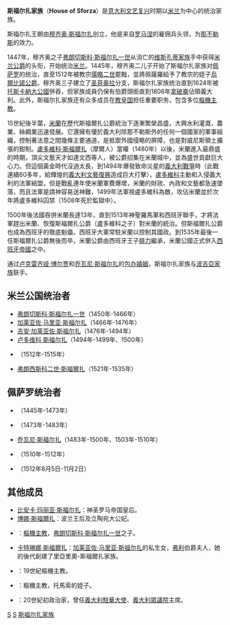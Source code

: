 {{Royal house|
| surname = 斯福爾扎家族
| estate = Milan, Pesaro, Gradara
| coat of arms = [[File:Arms_of_the_House_of_Sforza.svg|160px]]
| country = 
[[File:Flag_of_Milan.svg|20px]][[米蘭公國|米蘭公國]]<br/>
[[File:Flag_of_the_Ambrosian_Republic.png|20px]]{{Tsl|en|Golden Ambrosian Republic|安布羅西亞共和國}}<br/>
[[File:Flag_of_the_Repubblica_Transpadana.svg|20px]][[特蘭斯帕達納共和國|特蘭斯帕達納共和國]]<br/>
[[File:Flag_of_the_Repubblica_Cisalpina.svg|20px]][[奇薩爾皮納共和國|奇薩爾皮納共和國]]<br/>
[[File:Flag_of_the_Italian_Republic_(1802).svg|20px]][[義大利共和國_(拿破崙時代)|義大利共和國]]<br/>
[[File:Flag_of_the_Napoleonic_Kingdom_of_Italy.svg|20px]][[義大利王國_(拿破崙時代)|義大利王國]]<br/>
[[File:Austria-Hungary-flag-1869-1914-naval-1786-1869-merchant.svg|20px]][[倫巴第-威尼西亞王國|倫巴第-威尼西亞王國]]<br/>
[[File:Flag_of_Italy_(1861–1946).svg|20px]][[義大利王國_(1861年－1946年)|義大利王國]]<br/>
[[File:Flag_of_Italy.svg|20px]][[義大利|義大利]]<br/>
| parent house = [[維斯孔蒂家族|維斯孔蒂家族]]
| titles = 
*[[米蘭公爵|米蘭公爵]]
*[[真扎諾-迪羅馬|真扎諾]]親王
*[[奧納諾|奧納諾]]侯爵
*[[阿爾夸托堡|卡斯泰拉爾誇托]]侯爵
*{{Tsl|it|Marchesato di Caravaggio|卡拉瓦喬侯爵國|卡拉瓦喬侯爵}}
*{{Tsl|it|Contea di Celano|切拉諾伯爵國|切拉諾伯爵}}
*{{Tsl|it|Contea di Borgonovo|博爾戈諾沃伯爵國|博爾戈諾沃伯爵}}
*{{Tsl|en|County of Santa Fiora|聖菲奧拉伯爵國|聖菲奧拉伯爵}}
*[[佩薩羅|佩薩羅]]領主
| founder = [[穆齊奧·斯福爾扎|穆齊奧·斯福爾扎]]
| final ruler = <div style="font-size:90%">米蘭：</div>  [[弗朗西斯科二世·斯福爾扎|弗朗西斯科二世·斯福爾扎]]（1535）
<div style="font-size:90%">佩薩羅：</div>  {{Tsl|it|Galeazzo Sforza (Pesaro)|加萊亞佐·斯福爾扎 (佩薩羅)|加萊亞佐·斯福爾扎}}（1512）
| current head =
| founding year = 14世紀
| deposition = <div style="font-size:90%">米蘭：</div> 1500：[[意大利戰爭|意大利戰爭]]
<div style="font-size:90%">佩薩羅：</div> 1512：{{Tsl|it|Galeazzo Sforza (Pesaro)|加萊亞佐·斯福爾扎 (佩薩羅)|加萊亞佐·斯福爾扎}}被罷黜
| nationality = [[意大利人|意大利]]
| cadet branches = 
* 斯福爾扎-孔蒂尼奧拉家族（1624年絕嗣）
* 斯福爾扎-佩羅薩家族（1515年絕嗣）
* 斯福爾扎-聖塔菲奧拉家族
**斯福爾扎{{Tsl|it|Cesarini (famiglia)|切薩里尼家族|切薩里尼}}（1672年建立，現存）
**斯福爾扎-卡布列拉-波達維拉（Sforza Cabrera Bodavilla，1816年絕嗣）
*博爾戈諾沃的斯福爾扎家族（1679年絕嗣）
**[[卡斯泰爾聖焦萬尼|卡斯泰爾聖焦萬尼]]的斯福爾扎家族（1486年建立，現存）
*卡拉瓦喬的斯福爾扎家族（1697年絕嗣）
*{{Tsl|en|Riario|里亞里奧家族|里亞里奧}}-斯福爾扎家族（現存血脈）
}}
'''斯福尔扎家族'''（'''House of Sforza'''）是[[意大利|意大利]][[文艺复兴|文艺复兴]]时期以[[米兰|米兰]]为中心的统治家族。

斯福尔扎王朝由[[穆齐奥·斯福尔扎|穆齐奥·斯福尔扎]]创立，他是来自[[罗马涅|罗马涅]]的雇佣兵头领，为[[那不勒斯|那不勒斯]]的{{Tsl|en|House of Valois-Anjou|瓦卢瓦-安茹家族}}效力。

1447年，穆齐奥之子[[弗朗切斯科·斯福尔扎一世|弗朗切斯科·斯福尔扎一世]]从消亡的[[维斯孔蒂家族|维斯孔蒂家族]]手中获得[[米兰公爵|米兰公爵]]的头衔，开始统治[[米兰|米兰]]。1445年，穆齐奥二儿子{{Tsl|en|Alessandro Sforza|亚历山德罗·斯福尔扎}}开始了斯福尔扎家族对[[佩萨罗|佩萨罗]]的统治，直至1512年{{Tsl|it|Galeazzo Sforza (Pesaro)|加萊亞佐·斯福爾扎 (佩薩羅)|加萊亞佐·斯福爾扎}}被教宗[[儒略二世|儒略二世]]罷黜，並將佩薩羅給予了教宗的姪子[[烏爾比諾公爵|烏爾比諾公爵]]{{Tsl|en|Francesco Maria I della Rovere, Duke of Urbino|弗朗切斯科·瑪麗亞一世·德拉·羅維雷}}。穆齐奥三子{{Tsl|it|Bosio I Sforza|博希奧一世·斯福爾扎}}建立了[[圣菲奥拉|圣菲奥拉]]分支，斯福尔扎家族统治{{Tsl|en|County of Santa Fiora|聖菲奧拉伯爵國}}直到1624年被[[托斯卡納大公國|托斯卡納大公國]]併吞，但家族成員仍保有伯爵頭銜直到1806年[[拿破崙|拿破崙]]佔領義大利。此外，斯福尔扎家族还有众多成员在[[教皇国|教皇国]]担任重要职务，包含多位[[樞機主教|樞機主教]]。

15世紀後半葉，[[米蘭|米蘭]]在歷代斯福爾扎公爵統治下逐漸繁榮昌盛，大興水利灌溉，農業、絲綢業迅速發展。它還擁有優於義大利除那不勒斯外的任何一個國家的軍事組織，控制著法意之間幾條主要通道，是抵禦外國侵略的屏障，也是對威尼斯領土擴張的鉗制。[[盧多維科·斯福爾扎|盧多維科·斯福爾扎]]（摩爾人）當權（1480年）以後，米蘭進入最鼎盛的時期，頂尖文藝天才如達文西等人，被公爵招集在米蘭城中，並為盛世貢獻巨大心力。但這個黃金時代沒過太長，到1494年爆發致命災星的[[義大利戰爭|義大利戰爭]]時（此戰連續60多年，給輝煌的[[義大利文藝復興|義大利文藝復興]]造成巨大打擊），[[盧多維科·斯福爾扎|盧多維科]]主動和入侵義大利的法軍結盟，但是戰亂連年使米蘭軍費爆增，米蘭的財政、內政和文藝都急速墜落，而且法軍是請神容易送神難，1499年法軍視盧多維科為敵，攻佔米蘭並於次年將盧多維科囚禁（1508年死於監獄中）。

1500年後法國吞併米蘭長達13年，直到1513年神聖羅馬軍和西班牙聯手，才將法軍趕出米蘭、恢復斯福爾扎公爵（盧多維科之子{{le|马克西米利安·斯福尔扎|Maximilian Sforza}}）對米蘭的統治。但斯福爾扎公爵也成為西班牙的徹底魁儡，西班牙大軍常駐米蘭以控制其國政。到1535年最後一任斯福爾扎公爵無後而卒，米蘭公爵由西班牙王子[[腓力二世_(西班牙)|腓力]]繼承，米蘭公國正式併入[[西班牙帝國|西班牙帝國]]之中。

通过[[卢克雷齐娅·博尔贾|卢克雷齐娅·博尔贾]]和[[乔瓦尼·斯福尔扎|乔瓦尼·斯福尔扎]]的[[包办婚姻|包办婚姻]]，斯福尔扎家族与[[波吉亞家族|波吉亞家族]]联手。

== 米兰公国统治者 ==
* [[弗朗切斯科·斯福尔扎一世|弗朗切斯科·斯福尔扎一世]]（1450年-1466年）
* [[加莱亚佐·马里亚·斯福尔扎|加莱亚佐·马里亚·斯福尔扎]]（1466年-1476年）
* [[吉安·加莱亚佐·斯福尔扎|吉安·加莱亚佐·斯福尔扎]]（1476年-1494年）
* [[卢多维科·斯福尔扎|卢多维科·斯福尔扎]]（1494年-1499年、1500年）
* {{Tsl|en|Maximilian Sforza|馬希米利安諾·斯福爾扎}}（1512年-1515年）
* [[弗朗西斯科二世·斯福爾扎|弗朗西斯科二世·斯福爾扎]]（1521年-1535年）

== 佩萨罗统治者 ==
* {{Tsl|en|Alessandro Sforza|亚历山德罗·斯福尔扎}}（1445年-1473年）
* {{Tsl|en|Costanzo I Sforza|科斯坦扎一世·斯福爾扎}}（1473年-1483年）
* [[乔瓦尼·斯福尔扎|乔瓦尼·斯福尔扎]]（1483年-1500年、1503年-1510年）
* {{Tsl|en|Costanzo II Sforza|科斯坦扎二世·斯福爾扎}}（1510年-1512年）
* {{Tsl|it|Galeazzo Sforza (Pesaro)|加萊亞佐·斯福爾扎 (佩薩羅)|加萊亞佐·斯福爾扎}}（1512年8月5日-11月2日）
== 其他成员 ==
* [[比安卡·玛丽亚·斯福尔扎|比安卡·玛丽亚·斯福尔扎]]：神圣罗马帝国皇后。
* [[博娜·斯福爾扎|博娜·斯福爾扎]]：波兰王后及立陶宛大公妃。
* {{Tsl|en|Ascanio Sforza|阿斯卡尼奧·斯福爾扎}}：[[樞機主教|樞機主教]]，[[弗朗切斯科·斯福尔扎一世|弗朗切斯科·斯福尔扎一世]]之子。
* [[卡特琳娜·斯福爾扎|卡特琳娜·斯福爾扎]]：[[加莱亚佐·马里亚·斯福尔扎|加莱亚佐·马里亚·斯福尔扎]]的私生女，[[弗利|弗利]]伯爵夫人，她的後代創建了里亞里奧-斯福爾扎家族。
* {{Tsl|en|Tommaso Riario Sforza|托馬索·里亞里奧·斯福爾扎}}：19世紀樞機主教。
* {{Tsl|en|Sisto Riario Sforza|西斯托·里亞里奧·斯福爾扎}}：樞機主教，托馬索的姪子。
* {{Tsl|en|Carlo Sforza|卡洛·斯福爾扎}}：20世紀初政治家，曾任[[義大利駐華大使列表|義大利駐華大使]]、[[眾議院_(義大利)|義大利眾議院]]主席。

{{歐洲各國王室|西歐}}
{{Authority control}}

[[Category:義大利貴族|S]]
[[Category:意大利家族|S]]
[[Category:斯福尔扎家族|]]